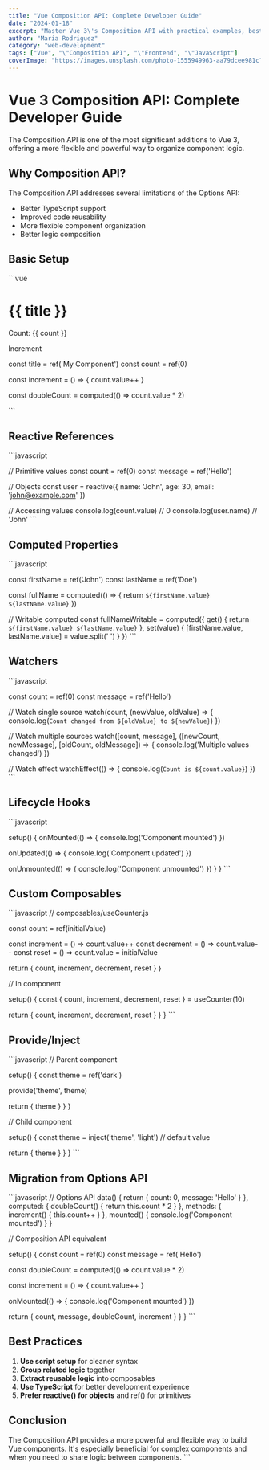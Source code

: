 ```yaml
---
title: "Vue Composition API: Complete Developer Guide"
date: "2024-01-18"
excerpt: "Master Vue 3\'s Composition API with practical examples, best practices, and migration strategies from the Options API."
author: "Maria Rodriguez"
category: "web-development"
tags: ["Vue", "\"Composition API", "\"Frontend", "\"JavaScript"]
coverImage: "https://images.unsplash.com/photo-1555949963-aa79dcee981c?w=1200&h=630&fit=crop"
---
```


# Vue 3 Composition API: Complete Developer Guide

The Composition API is one of the most significant additions to Vue 3, offering a more flexible and powerful way to organize component logic.

## Why Composition API?

The Composition API addresses several limitations of the Options API:

- Better TypeScript support
- Improved code reusability
- More flexible component organization
- Better logic composition

## Basic Setup

\`\`\`vue

 
 # {{ title }}


 Count: {{ count }}


 Increment
 




const title = ref('My Component')
const count = ref(0)

const increment = () => {
 count.value++
}

const doubleCount = computed(() => count.value * 2)

\`\`\`

## Reactive References

\`\`\`javascript

// Primitive values
const count = ref(0)
const message = ref('Hello')

// Objects
const user = reactive({
 name: 'John',
 age: 30,
 email: 'john@example.com'
})

// Accessing values
console.log(count.value) // 0
console.log(user.name) // 'John'
\`\`\`

## Computed Properties

\`\`\`javascript

const firstName = ref('John')
const lastName = ref('Doe')

const fullName = computed(() => {
 return `${firstName.value} ${lastName.value}`
})

// Writable computed
const fullNameWritable = computed({
 get() {
 return `${firstName.value} ${lastName.value}`
 },
 set(value) {
 [firstName.value, lastName.value] = value.split(' ')
 }
})
\`\`\`

## Watchers

\`\`\`javascript

const count = ref(0)
const message = ref('Hello')

// Watch single source
watch(count, (newValue, oldValue) => {
 console.log(`Count changed from ${oldValue} to ${newValue}`)
})

// Watch multiple sources
watch([count, message], ([newCount, newMessage], [oldCount, oldMessage]) => {
 console.log('Multiple values changed')
})

// Watch effect
watchEffect(() => {
 console.log(`Count is ${count.value}`)
})
\`\`\`

## Lifecycle Hooks

\`\`\`javascript

 setup() {
 onMounted(() => {
 console.log('Component mounted')
 })

 onUpdated(() => {
 console.log('Component updated')
 })

 onUnmounted(() => {
 console.log('Component unmounted')
 })
 }
}
\`\`\`

## Custom Composables

\`\`\`javascript
// composables/useCounter.js

 const count = ref(initialValue)

 const increment = () => count.value++
 const decrement = () => count.value--
 const reset = () => count.value = initialValue

 return {
 count,
 increment,
 decrement,
 reset
 }
}

// In component

 setup() {
 const { count, increment, decrement, reset } = useCounter(10)

 return {
 count,
 increment,
 decrement,
 reset
 }
 }
}
\`\`\`

## Provide/Inject

\`\`\`javascript
// Parent component

 setup() {
 const theme = ref('dark')
 
 provide('theme', theme)
 
 return { theme }
 }
}

// Child component

 setup() {
 const theme = inject('theme', 'light') // default value
 
 return { theme }
 }
}
\`\`\`

## Migration from Options API

\`\`\`javascript
// Options API
 data() {
 return {
 count: 0,
 message: 'Hello'
 }
 },
 computed: {
 doubleCount() {
 return this.count * 2
 }
 },
 methods: {
 increment() {
 this.count++
 }
 },
 mounted() {
 console.log('Component mounted')
 }
}

// Composition API equivalent

 setup() {
 const count = ref(0)
 const message = ref('Hello')
 
 const doubleCount = computed(() => count.value * 2)
 
 const increment = () => {
 count.value++
 }
 
 onMounted(() => {
 console.log('Component mounted')
 })
 
 return {
 count,
 message,
 doubleCount,
 increment
 }
 }
}
\`\`\`

## Best Practices

1. **Use script setup** for cleaner syntax
2. **Group related logic** together
3. **Extract reusable logic** into composables
4. **Use TypeScript** for better development experience
5. **Prefer reactive() for objects** and ref() for primitives

## Conclusion

The Composition API provides a more powerful and flexible way to build Vue components. It's especially beneficial for complex components and when you need to share logic between components.
\`\`\`